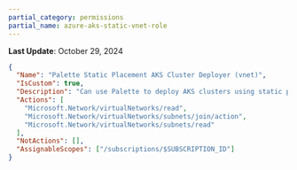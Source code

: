 ```yaml
---
partial_category: permissions
partial_name: azure-aks-static-vnet-role
---
```

**Last Update**: October 29, 2024

```json
{
  "Name": "Palette Static Placement AKS Cluster Deployer (vnet)",
  "IsCustom": true,
  "Description": "Can use Palette to deploy AKS clusters using static placement. This role contains the permissions that must be applied at the virtual network scope level.",
  "Actions": [
    "Microsoft.Network/virtualNetworks/read",
    "Microsoft.Network/virtualNetworks/subnets/join/action",
    "Microsoft.Network/virtualNetworks/subnets/read"
  ],
  "NotActions": [],
  "AssignableScopes": ["/subscriptions/$SUBSCRIPTION_ID"]
}
```
